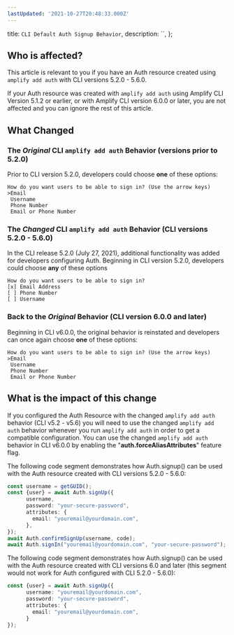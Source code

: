```yaml
---
lastUpdated: '2021-10-27T20:48:33.000Z'
---
```

  title: `CLI Default Auth Signup Behavior`,
  description: ``,
};

## Who is affected? 

This article is relevant to you if you have an Auth resource created using  `amplify add auth`  with CLI versions 5.2.0 - 5.6.0.

If your Auth resource was created with   `amplify add auth` using Amplify CLI Version 5.1.2 or earlier, or with Amplify CLI version 6.0.0 or later, you are not affected and you can ignore the rest of this article. 


## What Changed

### **The *Original* CLI  `amplify add auth` Behavior (versions prior to 5.2.0)** 

Prior to CLI version 5.2.0, developers could choose **one** of these options:

```
How do you want users to be able to sign in? (Use the arrow keys)
>Email
 Username
 Phone Number
 Email or Phone Number
```

### **The *Changed* CLI `amplify add auth` Behavior (CLI versions 5.2.0 - 5.6.0)**

In the CLI release 5.2.0 (July 27, 2021), additional functionality was added for developers configuring Auth. 
Beginning in CLI version 5.2.0, developers could choose **any** of these options

```
How do you want users to be able to sign in?
[x] Email Address
[ ] Phone Number
[ ] Username
```

### **Back to the *Original* Behavior (CLI version 6.0.0 and later)**

Beginning in CLI v6.0.0, the original behavior is reinstated and developers can once again choose **one** of these options:

```
How do you want users to be able to sign in? (Use the arrow keys)
>Email
 Username
 Phone Number
 Email or Phone Number
```

## What is the impact of this change

If you configured the Auth Resource with the changed `amplify add auth` behavior (CLI v5.2 - v5.6) you will need to use the changed  `amplify add auth` behavior whenever you run `amplify add auth` in order to get a compatible configuration. You can use the changed `amplify add auth` behavior in CLI v6.0.0 by enabling the "**auth.forceAliasAttributes**" feature flag.

The following code segment demonstrates how Auth.signup() can be used with the Auth resource created with CLI versions 5.2.0 - 5.6.0:

```ts
const username = getGUID(); 
const {user} = await Auth.signUp({
      username,
      password: "your-secure-password",
      attributes: {
        email: "youremail@yourdomain.com",
      },
});
await Auth.confirmSignUp(username, code);
await Auth.signIn("youremail@yourdomain.com", "your-secure-password");
```

The following code segment demonstrates how Auth.signup() can be used with the Auth resource created with CLI versions 6.0 and later (this segment would not work for Auth configured with CLI 5.2.0 - 5.6.0):

```ts
const {user} = await Auth.signUp({
      username: "youremail@yourdomain.com",
      password: "your-secure-password",
      attributes: {
        email: "youremail@yourdomain.com", 
      }
});
```



